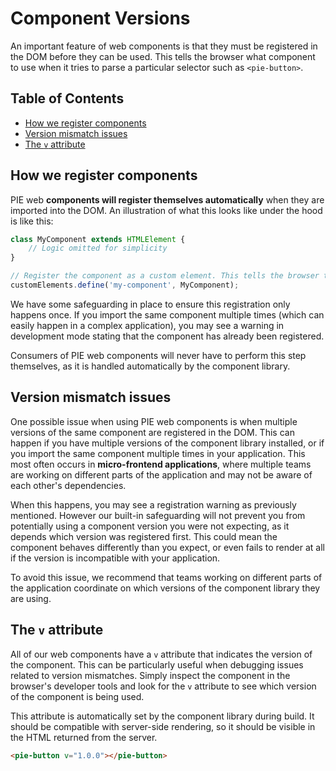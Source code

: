 
<Meta title="Introduction/Component versions" />

# Component Versions

An important feature of web components is that they must be registered in the DOM before they can be used. This tells the browser what component to use when it tries to parse a particular selector such as `<pie-button>`.

## Table of Contents
- [How we register components](#how-we-register-components)
- [Version mismatch issues](#version-mismatch-issues)
- [The `v` attribute](#the-v-attribute)

## How we register components
PIE web **components will register themselves automatically** when they are imported into the DOM. An illustration of what this looks like under the hood is like this:

```js
class MyComponent extends HTMLElement {
    // Logic omitted for simplicity
}

// Register the component as a custom element. This tells the browser to use this class when it encounters the <my-component> tag in the DOM.
customElements.define('my-component', MyComponent);
```
We have some safeguarding in place to ensure this registration only happens once. If you import the same component multiple times (which can easily happen in a complex application), you may see a warning in development mode stating that the component has already been registered.

Consumers of PIE web components will never have to perform this step themselves, as it is handled automatically by the component library.

## Version mismatch issues

One possible issue when using PIE web components is when multiple versions of the same component are registered in the DOM. This can happen if you have multiple versions of the component library installed, or if you import the same component multiple times in your application.
This most often occurs in **micro-frontend applications**, where multiple teams are working on different parts of the application and may not be aware of each other's dependencies.

When this happens, you may see a registration warning as previously mentioned. However our built-in safeguarding will not prevent you from potentially using a component version you were not expecting, as it depends which version was registered first. This could mean the component behaves differently than you expect, or even fails to render at all if the version is incompatible with your application.

To avoid this issue, we recommend that teams working on different parts of the application coordinate on which versions of the component library they are using.

## The `v` attribute

All of our web components have a `v` attribute that indicates the version of the component. This can be particularly useful when debugging issues related to version mismatches. Simply inspect the component in the browser's developer tools and look for the `v` attribute to see which version of the component is being used.

This attribute is automatically set by the component library during build. It should be compatible with server-side rendering, so it should be visible in the HTML returned from the server.

```html
<pie-button v="1.0.0"></pie-button>
```
